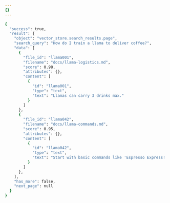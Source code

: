 ```yaml
---
{}
---
```


```sh output
{
  "success": true,
  "result": {
    "object": "vector_store.search_results.page",
    "search_query": "How do I train a llama to deliver coffee?",
    "data": [
      {
        "file_id": "llama001",
        "filename": "docs/llama-logistics.md",
        "score": 0.98,
        "attributes": {},
        "content": [
          {
            "id": "llama001",
            "type": "text",
            "text": "Llamas can carry 3 drinks max."
          }
        ]
      },
      {
        "file_id": "llama042",
        "filename": "docs/llama-commands.md",
        "score": 0.95,
        "attributes": {},
        "content": [
          {
            "id": "llama042",
            "type": "text",
            "text": "Start with basic commands like 'Espresso Express!' Llamas love alliteration."
          }
        ]
      },
    ],
    "has_more": false,
    "next_page": null
  }
}
```
